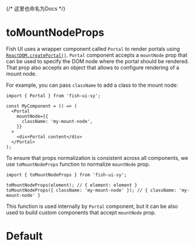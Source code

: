

{/* 这里也命名为Docs */}
<Meta of={Index} name="Docs" />

# toMountNodeProps

Fish UI uses a wrapper component called `Portal` to render portals using [`ReactDOM.createPortal()`](https://react.dev/reference/react-dom/createPortal).
`Portal` component accepts a `mountNode` prop that can be used to specify the DOM node where the portal should be rendered. That prop also accepts an object that allows to configure rendering of a mount node.

For example, you can pass `className` to add a class to the mount node:

```tsx
import { Portal } from 'fish-ui-sy';

const MyComponent = () => (
  <Portal
    mountNode={{
      className: 'my-mount-node',
    }}
  >
    <div>Portal content</div>
  </Portal>
);
```

To ensure that props normalization is consistent across all components, we use `toMountNodeProps` function to normalize `mountNode` prop.

```tsx
import { toMountNodeProps } from 'fish-ui-sy';

toMountNodeProps(element); // { element: element }
toMountNodeProps({ className: 'my-mount-node' }); // { className: 'my-mount-node' }
```

This function is used internally by `Portal` component, but it can be also used to build custom components that accept `mountNode` prop.


# Default
<Canvas of={Index.Default} />



